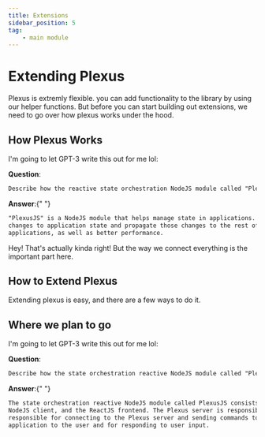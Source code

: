 ```yaml
---
title: Extensions
sidebar_position: 5
tag:
    - main module
---
```


# Extending Plexus

Plexus is extremly flexible. you can add functionality to the library by using our helper functions. But before you can start building out extensions, we need to go over how plexus works under the hood.

## How Plexus Works

I'm going to let GPT-3 write this out for me lol:

<strong>Question</strong>:

```txt
Describe how the reactive state orchestration NodeJS module called "PlexusJS" works:
```

<strong>Answer</strong>:{" "}

```txt
"PlexusJS" is a NodeJS module that helps manage state in applications. It uses an event-based system to keep track of
changes to application state and propagate those changes to the rest of the application. This allows for more flexibility and modularity in
applications, as well as better performance.
```

Hey! That's actually kinda right! But the way we connect everything is the important part here.

## How to Extend Plexus

Extending plexus is easy, and there are a few ways to do it.

## Where we plan to go

I'm going to let GPT-3 write this out for me lol:

<strong>Question</strong>:

```txt
Describe how the state orchestration reactive NodeJS module called "PlexusJS" works:
```

<strong>Answer</strong>:{" "}

```txt
The state orchestration reactive NodeJS module called PlexusJS consists of three main parts: the Plexus server, the
NodeJS client, and the ReactJS frontend. The Plexus server is responsible for managing the state of the application and the NodeJS client is
responsible for connecting to the Plexus server and sending commands to it. The ReactJS frontend is responsible for displaying the state of the
application to the user and for responding to user input.
```
